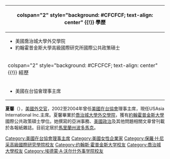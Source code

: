 {{Infobox person
|name        = 夏馨
|英文名       =Therese Shaheen
|image       = Jul 2015 TMS Headshot.jpg
|image_size  = 200px
|caption     = 
|nationality = {{USA}}
|birth_date  = 
|birth_place = {{USA}}
|occupation  = [[美國|美國]]外交官
}}
{| class="infobox bordered" style="width: 21em; font-size: 90%; text-align: left; float:right;" cellpadding="3"
|-
! colspan="2" style="background: #CFCFCF; text-align: center" {{!}} 學歷
|- 
| colspan="2" style="font-size: 90%" |<div style="text-align: left">
* 美國喬治城大學外交學院
* 約翰霍普金斯大學高級國際研究所國際公共政策碩士
</div>
|-
! colspan="2" style="background: #CFCFCF; text-align: center" {{!}} 經歷
|- 
| colspan="2" style="font-size: 90%" |<div style="text-align: left">
*美國在台協會理事主席
</div>
|}

'''夏馨'''（{{lang-en|'''Therese Shaheen'''}}），[[美國|美國]][[外交官|外交官]]，2002至2004年曾任[[美國在台協會|美國在台協會]]理事主席，現任USAsia International Inc.主席。夏馨畢業於[[喬治城大學外交學院|喬治城大學外交學院]]，獲有[[約翰霍普金斯大學|約翰霍普金斯大學]]{{Link-en|保羅·H·尼采高級國際研究學院|Paul H. Nitze School of Advanced International Studies}}國際公共政策碩士學位。她撰寫的亞洲事務、[[美國政治|美國政治]]及其他問題相關文章曾刊載於各報紙雜誌。目前定居於[[馬里蘭州|馬里蘭州]][[波多馬克|波多馬克]]。
{{美國在台協會}}
{{US-bio-stub}}
{{DEFAULTSORT:Shaheen, Therese}}
[[Category:美國在台協會理事主席|Category:美國在台協會理事主席]]
[[Category:美國女性企業家|Category:美國女性企業家]]
[[Category:保羅·H·尼采高級國際研究學院校友|Category:保羅·H·尼采高級國際研究學院校友]]
[[Category:约翰斯·霍普金斯大学校友|Category:约翰斯·霍普金斯大学校友]]
[[Category:喬治城大學校友|Category:喬治城大學校友]]
[[Category:埃德蒙·A·沃尔什外事学院校友|Category:埃德蒙·A·沃尔什外事学院校友]]